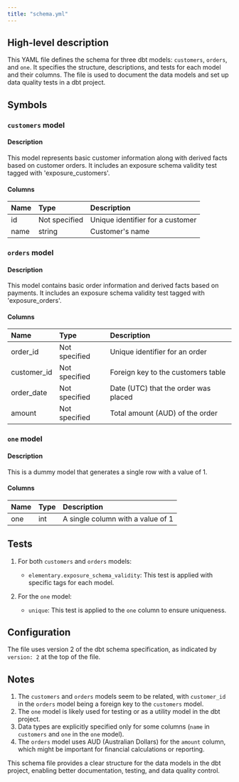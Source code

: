 ```yaml
---
title: "schema.yml"
---
```


## High-level description
This YAML file defines the schema for three dbt models: `customers`, `orders`, and `one`. It specifies the structure, descriptions, and tests for each model and their columns. The file is used to document the data models and set up data quality tests in a dbt project.

## Symbols

### `customers` model
#### Description
This model represents basic customer information along with derived facts based on customer orders. It includes an exposure schema validity test tagged with 'exposure_customers'.

#### Columns
| Name | Type | Description |
|:-----|:-----|:------------|
| id | Not specified | Unique identifier for a customer |
| name | string | Customer's name |

### `orders` model
#### Description
This model contains basic order information and derived facts based on payments. It includes an exposure schema validity test tagged with 'exposure_orders'.

#### Columns
| Name | Type | Description |
|:-----|:-----|:------------|
| order_id | Not specified | Unique identifier for an order |
| customer_id | Not specified | Foreign key to the customers table |
| order_date | Not specified | Date (UTC) that the order was placed |
| amount | Not specified | Total amount (AUD) of the order |

### `one` model
#### Description
This is a dummy model that generates a single row with a value of 1.

#### Columns
| Name | Type | Description |
|:-----|:-----|:------------|
| one | int | A single column with a value of 1 |

## Tests
1. For both `customers` and `orders` models:
   - `elementary.exposure_schema_validity`: This test is applied with specific tags for each model.

2. For the `one` model:
   - `unique`: This test is applied to the `one` column to ensure uniqueness.

## Configuration
The file uses version 2 of the dbt schema specification, as indicated by `version: 2` at the top of the file.

## Notes
1. The `customers` and `orders` models seem to be related, with `customer_id` in the `orders` model being a foreign key to the `customers` model.
2. The `one` model is likely used for testing or as a utility model in the dbt project.
3. Data types are explicitly specified only for some columns (`name` in `customers` and `one` in the `one` model).
4. The `orders` model uses AUD (Australian Dollars) for the `amount` column, which might be important for financial calculations or reporting.

This schema file provides a clear structure for the data models in the dbt project, enabling better documentation, testing, and data quality control.